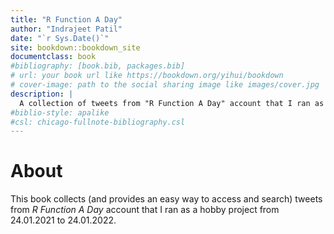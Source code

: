 ```yaml
--- 
title: "R Function A Day"
author: "Indrajeet Patil"
date: "`r Sys.Date()`"
site: bookdown::bookdown_site
documentclass: book
#bibliography: [book.bib, packages.bib]
# url: your book url like https://bookdown.org/yihui/bookdown
# cover-image: path to the social sharing image like images/cover.jpg
description: |
  A collection of tweets from "R Function A Day" account that I ran as a hobby project from 24.01.2021 to 24.01.2022.
#biblio-style: apalike
#csl: chicago-fullnote-bibliography.csl
---
```


# About {-}

This book collects (and provides an easy way to access and search) tweets from *R Function A Day* account that I ran as a hobby project from 24.01.2021 to 24.01.2022.
